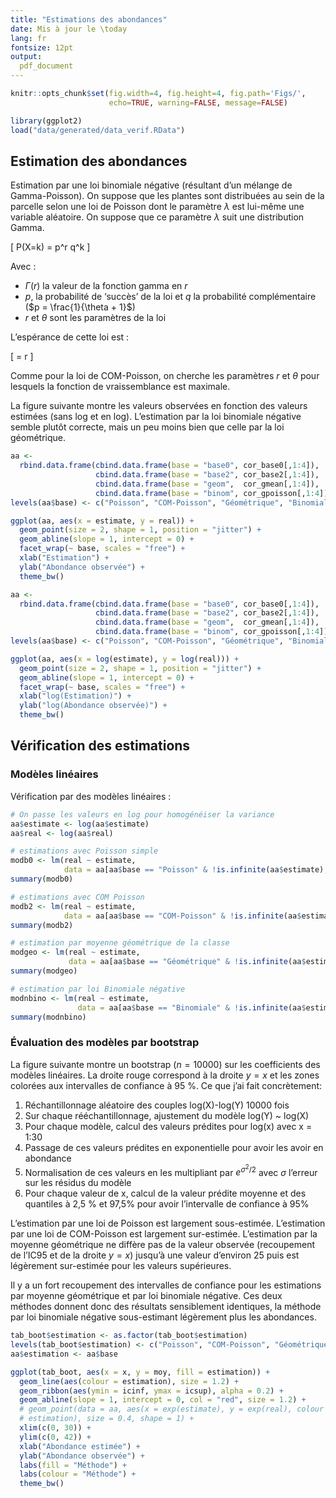 ```yaml
---
title: "Estimations des abondances"
date: Mis à jour le \today
lang: fr
fontsize: 12pt
output:
  pdf_document
---
```


```r
knitr::opts_chunk$set(fig.width=4, fig.height=4, fig.path='Figs/',
                      echo=TRUE, warning=FALSE, message=FALSE)
```
```r
library(ggplot2)
load("data/generated/data_verif.RData")
```

## Estimation des abondances

Estimation par une loi binomiale négative (résultant d'un mélange de
Gamma-Poisson).
On suppose que les plantes sont distribuées au sein de la parcelle selon une loi
de Poisson dont le paramètre $\lambda$ est lui-même une variable aléatoire.
On suppose que ce paramètre $\lambda$ suit une distribution Gamma.

\[
  P(X=k) = \frac{\Gamma(k+r)}{\Gamma(r)k!} p^r q^k
\]

Avec :

- $\Gamma(r)$ la valeur de la fonction gamma en $r$
- $p$, la probabilité de 'succès' de la loi et $q$ la probabilité complémentaire
  ($p = \frac{1}{\theta + 1}$)
- $r$ et $\theta$ sont les paramètres de la loi

L'espérance de cette loi est :

\[
  \lambda = r\frac{q}{p}
\]

Comme pour la loi de COM-Poisson, on cherche les paramètres $r$ et $\theta$ pour
lesquels la fonction de vraissemblance est maximale.

La figure suivante montre les valeurs observées en fonction des valeurs estimées
(sans log et en log).
L'estimation par la loi binomiale négative semble plutôt correcte, mais un peu
moins bien que celle par la loi géométrique.

```r
aa <-
  rbind.data.frame(cbind.data.frame(base = "base0", cor_base0[,1:4]),
                   cbind.data.frame(base = "base2", cor_base2[,1:4]),
                   cbind.data.frame(base = "geom",  cor_gmean[,1:4]),
                   cbind.data.frame(base = "binom", cor_gpoisson[,1:4]))
levels(aa$base) <- c("Poisson", "COM-Poisson", "Géométrique", "Binomiale")

ggplot(aa, aes(x = estimate, y = real)) +
  geom_point(size = 2, shape = 1, position = "jitter") +
  geom_abline(slope = 1, intercept = 0) +
  facet_wrap(~ base, scales = "free") +
  xlab("Estimation") +
  ylab("Abondance observée") +
  theme_bw()
```

```r
aa <-
  rbind.data.frame(cbind.data.frame(base = "base0", cor_base0[,1:4]),
                   cbind.data.frame(base = "base2", cor_base2[,1:4]),
                   cbind.data.frame(base = "geom",  cor_gmean[,1:4]),
                   cbind.data.frame(base = "binom", cor_gpoisson[,1:4]))
levels(aa$base) <- c("Poisson", "COM-Poisson", "Géométrique", "Binomiale")

ggplot(aa, aes(x = log(estimate), y = log(real))) +
  geom_point(size = 2, shape = 1, position = "jitter") +
  geom_abline(slope = 1, intercept = 0) +
  facet_wrap(~ base, scales = "free") +
  xlab("log(Estimation)") +
  ylab("log(Abondance observée)") +
  theme_bw()
```


## Vérification des estimations

### Modèles linéaires

Vérification par des modèles linéaires :

```r
# On passe les valeurs en log pour homogénéiser la variance
aa$estimate <- log(aa$estimate)
aa$real <- log(aa$real)

# estimations avec Poisson simple
modb0 <- lm(real ~ estimate,
            data = aa[aa$base == "Poisson" & !is.infinite(aa$estimate),])
summary(modb0)

# estimations avec COM Poisson
modb2 <- lm(real ~ estimate,
            data = aa[aa$base == "COM-Poisson" & !is.infinite(aa$estimate),])
summary(modb2)

# estimation par moyenne géométrique de la classe
modgeo <- lm(real ~ estimate,
             data = aa[aa$base == "Géométrique" & !is.infinite(aa$estimate),])
summary(modgeo)

# estimation par loi Binomiale négative
modnbino <- lm(real ~ estimate,
               data = aa[aa$base == "Binomiale" & !is.infinite(aa$estimate),])
summary(modnbino)
```

### Évaluation des modèles par bootstrap

La figure suivante montre un bootstrap ($n=10000$) sur les coefficients des
modèles linéaires. La droite rouge correspond à la droite $y=x$ et les zones
colorées aux intervalles de confiance à 95 %.
Ce que j'ai fait concrètement:

1. Réchantillonnage aléatoire des couples log(X)-log(Y) 10000 fois
2. Sur chaque rééchantillonnage, ajustement du modèle log(Y) ~ log(X)
3. Pour chaque modèle, calcul des valeurs prédites pour log(x) avec x = 1:30
4. Passage de ces valeurs prédites en exponentielle pour avoir les avoir en
   abondance
5. Normalisation de ces valeurs en les multipliant par $e^{\sigma^2/2}$
   avec $\sigma$ l'erreur sur les résidus du modèle
6. Pour chaque valeur de x, calcul de la valeur prédite moyenne et des quantiles
   à 2,5 % et 97,5% pour avoir l'intervalle de confiance à 95%

L'estimation par une loi de Poisson est largement sous-estimée.
L'estimation par une loi de COM-Poisson est largement sur-estimée.
L'estimation par la moyenne géométrique ne diffère pas de la valeur observée
(recoupement de l'IC95 et de la droite $y=x$) jusqu'à une valeur d'environ 25
puis est légèrement sur-estimée pour les valeurs supérieures.

Il y a un fort recoupement des intervalles de confiance pour les estimations par
moyenne géométrique et par loi binomiale négative.
Ces deux méthodes donnent donc des résultats sensiblement identiques, la méthode
par loi binomiale négative sous-estimant légèrement plus les abondances.

```r
tab_boot$estimation <- as.factor(tab_boot$estimation)
levels(tab_boot$estimation) <- c("Poisson", "COM-Poisson", "Géométrique", "Binomiale")
aa$estimation <- aa$base

ggplot(tab_boot, aes(x = x, y = moy, fill = estimation)) +
  geom_line(aes(colour = estimation), size = 1.2) +
  geom_ribbon(aes(ymin = icinf, ymax = icsup), alpha = 0.2) +
  geom_abline(slope = 1, intercept = 0, col = "red", size = 1.2) +
  # geom_point(data = aa, aes(x = exp(estimate), y = exp(real), colour =
  # estimation), size = 0.4, shape = 1) +
  xlim(c(0, 30)) +
  ylim(c(0, 42)) +
  xlab("Abondance estimée") +
  ylab("Abondance observée") +
  labs(fill = "Méthode") +
  labs(colour = "Méthode") +
  theme_bw()
```
